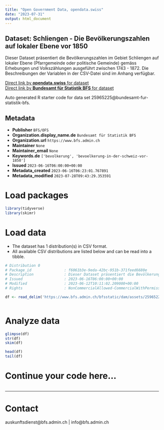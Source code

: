 ```yaml
---
title: "Open Government Data, opendata.swiss"
date: "2023-07-31"
output: html_document
---
```


## Dataset: Schliengen - Die Bevölkerungszahlen auf lokaler Ebene vor 1850

Dieser Dataset präsentiert die Bevölkerungszahlen im Gebiet Schliengen auf lokaler Ebene (Pfarrgemeinde oder politische Gemeinde) gemäss Erhebungen und Volkszählungen ausgeführt zwischen 1743 - 1872. Die Beschreibungen der Variablen in der CSV-Datei sind im Anhang verfügbar.

[Direct link by **opendata.swiss** for dataset](https://opendata.swiss/de/dataset/schliengen-die-bevolkerungszahlen-auf-lokaler-ebene-vor-1850)<br>
[Direct link by **Bundesamt für Statistik BFS** for dataset](https://www.bfs.admin.ch/asset/de/ts-x-01-2223-SL)

Auto generated R starter code for data set 25965225@bundesamt-fur-statistik-bfs.

## Metadata

- **Publisher** `BFS/OFS`
- **Organization.display_name.de** `Bundesamt für Statistik BFS`
- **Organization.url** `https://www.bfs.admin.ch`
- **Maintainer** `None`
- **Maintainer_email** `None`
- **Keywords.de** `['bevolkerung', 'bevoelkerung-in-der-schweiz-vor-1850']`
- **Issued** `2023-06-16T06:00:00+00:00`
- **Metadata_created** `2023-06-16T06:23:01.767891`
- **Metadata_modified** `2023-07-28T09:43:29.353591`


# Load packages

```r

library(tidyverse)
library(skimr)

```

# Load data

-   The dataset has 1 distribution(s) in CSV format.
-   All available CSV distributions are listed below and can be read into a tibble.

```r

# Distribution 0
# Package_id               : f6061b3e-9eda-42bc-951b-371feed6680e
# Description              : Dieser Dataset präsentiert die Bevölkerungszahlen im Gebiet Schliengen auf lokaler Ebene (Pfarrgemeinde oder politische Gemeinde) gemäss Erhebungen und Volkszählungen ausgeführt zwischen 1743 - 1872. Die Beschreibungen der Variablen in der CSV-Datei sind im Anhang verfügbar.
# Issued                   : 2023-06-16T06:00:00+00:00
# Modified                 : 2023-06-12T10:11:02.209000+00:00
# Rights                   : NonCommercialAllowed-CommercialWithPermission-ReferenceRequired

df <- read_delim('https://www.bfs.admin.ch/bfsstatic/dam/assets/25965228/master')



```

# Analyze data

```r

glimpse(df)
str(df)
skim(df)

head(df)
tail(df)

```

# Continue your code here...

```r

```

------------------------------------------------------------------------

# Contact

auskunftsdienst@bfs.admin.ch | info@bfs.admin.ch
